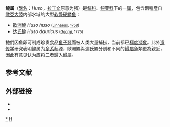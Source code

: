 {{Automatic taxobox
| fossil_range = {{geological range|5|0}}[[上新世|上新世]]早期至今{{r|Sepkoski, 2002}}
| image = Білуга (Huso huso) (cropped).jpg
| image_upright = 1.1
| image_caption = [[歐洲鰉|歐洲鰉]]
| taxon = Huso
| authority = [[Johann_Friedrich_von_Brandt|Brandt]] & [[Julius_Theodor_Christian_Ratzeburg|Ratzeburg]], 1833
| subdivision_ranks = 种
| subdivision =
* [[歐洲鰉|歐洲鰉]] ''H. huso''<small>（[[模式種|模式種]]）</small>
* [[达氏鳇|达氏鳇]] ''H. dauricus''
| synonyms_ref = {{r|deeplyfish.com}}
| synonyms = 
* ''Ichthyocolla'' <small>Garsault, 1764</small>
}}

'''鳇属'''（[[學名|學名]]：''Huso''，[[拉丁文|拉丁文]]原意为猪{{r|FishBase}}）是[[鱘科|鱘科]]、[[鲟亚科|鲟亚科]]下的一[[属|属]]，包含兩種產自[[歐亞大陸|歐亞大陸]]内部水域的大型[[软骨硬鳞鱼|软骨硬鳞鱼]]：

* [[歐洲鰉|歐洲鰉]] ''Huso huso'' <small>([[Linnaeus|Linnaeus]], [[自然系统第十版|1758]])</small>
* [[达氏鳇|达氏鳇]] ''Huso dauricus'' <small>([[约翰·戈特利布·格奥尔基|Georgi]], 1775)</small>

牠們因鱼卵可制成珍贵食品[[鱼子酱|鱼子酱]]而被人类大量捕捞，当前都已[[極度瀕危|極度瀕危]]{{r|IUCN1|IUCN2}}。此外[[遗传学|遗传学]]研究表明鳇属为[[多系|多系]]起源，歐洲鰉與達氏鰉分別和不同的[[鱘屬|鱘屬]]魚類更為親近，因此有意见认为应将二者歸入鱘屬{{r|Vasil'eva et al, 2009|Krieger et al, 2008|Peng et al, 2007}}。

==参考文献==
{{Reflist|refs=
<ref name="Sepkoski, 2002">{{cite journal |author=Sepkoski, Jack |author-link=傑克·塞科斯基 |year=2002 |title=A compendium of fossil marine animal genera |url=https://web.archive.org/web/20110723131237/http://strata.ummp.lsa.umich.edu/jack/showgenera.php?taxon=611&rank=class |journal=''{{le|美國古生物學公報|Bulletins of American Paleontology|Bulletins of American Paleontology}}'' |volume=364 |page=560 |s2cid=80671908}}</ref>

<ref name="deeplyfish.com">{{cite web |title=Family-Acipenseridae |url=http://deeplyfish.com/wp-content/uploads/2017/05/Family-Acipenseridae-PDF.pdf |website=''Deeply Fish'' |archive-date=2022-03-11 |archive-url=https://web.archive.org/web/20220311215747/http://deeplyfish.com/wp-content/uploads/2017/05/Family-Acipenseridae-PDF.pdf |url-status=live}}</ref>

<ref name="FishBase">{{FishBase |genus=Huso |species=huso |id=2067 |month=08 |year=2021}}</ref>

<ref name="IUCN1">{{cite iucn |author1=Gesner, J. |author2=Chebanov, M. |author3=Freyhof, J. |name-list-style=amp |year=2010 |title=''Huso huso'' |page=e.T10269A3187455 |doi=10.2305/IUCN.UK.2010-1.RLTS.T10269A3187455.en}}</ref>

<ref name="IUCN2">{{cite iucn |author1=Ruban, G. |author2=Wei, Qiwei |name-list-style=amp |year=2010 |title=''Huso dauricus'' |page=e.T10268A3186676 |doi=10.2305/IUCN.UK.2010-1.RLTS.T10268A3186676.en}}</ref>

<ref name="Vasil'eva et al, 2009">{{cite journal |author=Vasil'eva, E.D. |author2=Vasil'ev, V.P. |author3=Shedko, S.V. |author4=Novomodny, G.V. |name-list-style=amp |year=2009 |title=The revision of the validity of genus ''Huso'' (Acipenseridae) based on recent morphological and genetic data with particular reference to the Kaluga ''H. dauricus'' |url=https://web.archive.org/web/20190524080155/http://ibss.febras.ru/files/00008399.pdf |journal=''Journal of Ichthyology'' |volume=49 |number=10 |pages=861–867 |s2cid=9572638 |doi=10.1134/s0032945209100038}}</ref>

<ref name="Krieger et al, 2008">{{cite journal |author1=Krieger, J. |author2=Hett, A.K. |author3=Fuerst, P.A. |author4=Artyukhin, E. |author5=Ludwig, A. |year=2008 |title=The molecular phylogeny of the order Acipenseriformes revisited |journal=''{{le|應用魚類學期刊|Journal of Applied Ichthyology|Journal of Applied Ichthyology}}'' |volume=24 |pages=36–45 |s2cid=86523494 |doi=10.1111/j.1439-0426.2008.01088.x}}</ref>

<ref name="Peng et al, 2007">{{cite journal |author1=Peng, Z. |author2=Ludwig, A. |author3=Wang, D. |author4=Diogo, R. |author5=Wei, Q. |author6=He, S. |year=2007 |title=Age and biogeography of major clades in sturgeons and paddlefishes (Pisces: Acipenseriformes) |journal=''{{le|分子系統發生學和演化|Molecular Phylogenetics and Evolution|Molecular Phylogenetics and Evolution}}'' |volume=42 |issue=3 |pages=854–862 |pmid=17158071 |s2cid=36902645 |doi=10.1016/j.ympev.2006.09.008}}</ref>
}}

==外部链接==
* {{Commons category-inline|Huso}}
* {{Wikispecies-inline|Huso}}

{{軟質亞綱}}
{{鱘}}
{{Portal bar|魚類|動物|生物学}}
{{Taxonbar|from=Q669842}}

[[Category:鳇属|*]]
[[Category:1833年描述的分類群|H]]